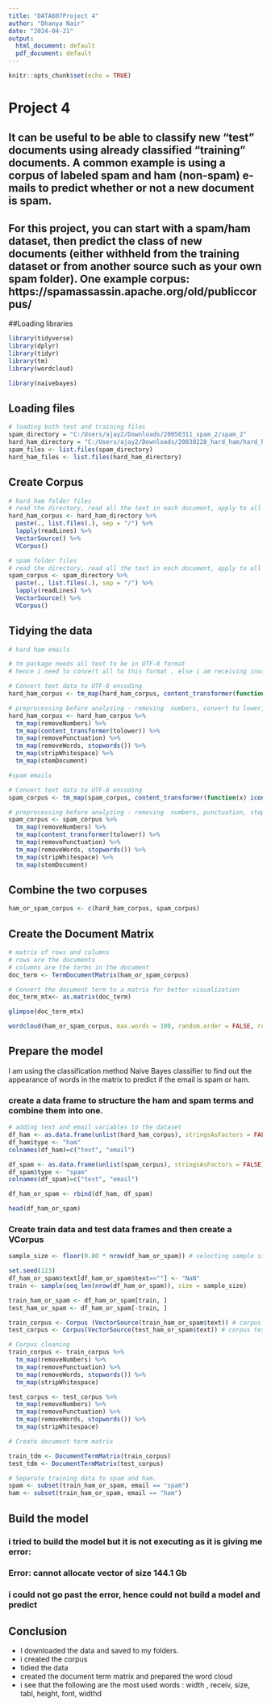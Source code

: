 ```yaml
---
title: "DATA607Project 4"
author: "Dhanya Nair"
date: "2024-04-21"
output:
  html_document: default
  pdf_document: default
---
```


```r
knitr::opts_chunk$set(echo = TRUE)
```


# Project 4
## It can be useful to be able to classify new "test" documents using already classified "training" documents. A common example is using a corpus of labeled spam and ham (non-spam) e-mails to predict whether or not a new document is spam.  

## For this project, you can start with a spam/ham dataset, then predict the class of new documents (either withheld from the training dataset or from another source such as your own spam folder).   One example corpus:   https://spamassassin.apache.org/old/publiccorpus/


##Loading libraries

```r
library(tidyverse)
library(dplyr)
library(tidyr)
library(tm)
library(wordcloud)

library(naivebayes)


```


## Loading files
```r
# loading both test and training files
spam_directory = "C:/Users/ajay2/Downloads/20050311_spam_2/spam_2"
hard_ham_directory = "C:/Users/ajay2/Downloads/20030228_hard_ham/hard_ham"
spam_files <- list.files(spam_directory)
hard_ham_files <- list.files(hard_ham_directory)
```


## Create Corpus

```r

# hard_ham folder files 
# read the directory, read all the text in each document, apply to all documents, create a source object and create a Corpus from this source object
hard_ham_corpus <- hard_ham_directory %>%
  paste(., list.files(.), sep = "/") %>%
  lapply(readLines) %>%
  VectorSource() %>%
  VCorpus()

# spam folder files
# read the directory, read all the text in each document, apply to all documents, create a source object and create a Corpus from this source object
spam_corpus <- spam_directory %>%
  paste(., list.files(.), sep = "/") %>%
  lapply(readLines) %>%
  VectorSource() %>%
  VCorpus()


```


## Tidying the data

```r
# hard ham emails

# tm package needs all text to be in UTF-8 format
# hence i need to convert all to this format , else i am receiving invalid UTF-8 error

# Convert text data to UTF-8 encoding
hard_ham_corpus <- tm_map(hard_ham_corpus, content_transformer(function(x) iconv(enc2utf8(x), sub = "byte")))

# preprocessing before analyzing - removing  numbers, convert to lower,punctuation, stop words, blankspace and reducing the terms.
hard_ham_corpus <- hard_ham_corpus %>%
  tm_map(removeNumbers) %>%
  tm_map(content_transformer(tolower)) %>%
  tm_map(removePunctuation) %>%
  tm_map(removeWords, stopwords()) %>%
  tm_map(stripWhitespace) %>%
  tm_map(stemDocument)

#spam emails

# Convert text data to UTF-8 encoding
spam_corpus <- tm_map(spam_corpus, content_transformer(function(x) iconv(enc2utf8(x), sub = "byte")))

# preprocessing before analyzing - removing  numbers, punctuation, stop words, blankspace and reducing the terms.
spam_corpus <- spam_corpus %>%
  tm_map(removeNumbers) %>%
  tm_map(content_transformer(tolower)) %>%
  tm_map(removePunctuation) %>%
  tm_map(removeWords, stopwords()) %>%
  tm_map(stripWhitespace) %>%
  tm_map(stemDocument)
```

## Combine the two corpuses
```r
ham_or_spam_corpus <- c(hard_ham_corpus, spam_corpus)
```


## Create the Document Matrix

```r
# matrix of rows and columns
# rows are the documents
# columns are the terms in the document
doc_term <- TermDocumentMatrix(ham_or_spam_corpus)

# Convert the document term to a matrix for better visualization
doc_term_mtx<- as.matrix(doc_term)

glimpse(doc_term_mtx)

wordcloud(ham_or_spam_corpus, max.words = 100, random.order = FALSE, rot.per=0.15, min.freq=5, colors = brewer.pal(8, "Dark2"))
```

## Prepare the model

I am using the classification method  Naive Bayes classifier to find out the appearance of words in the matrix to predict if the email is spam or ham.

### create a data frame to structure the ham and spam terms  and combine them into one.

```r
# adding text and email variables to the dataset
df_ham <- as.data.frame(unlist(hard_ham_corpus), stringsAsFactors = FALSE)
df_ham$type <- "ham"
colnames(df_ham)=c("text", "email")

df_spam <- as.data.frame(unlist(spam_corpus), stringsAsFactors = FALSE)
df_spam$type <- "spam"
colnames(df_spam)=c("text", "email")

df_ham_or_spam <- rbind(df_ham, df_spam)

head(df_ham_or_spam)

```

### Create train data and test data frames and then create a VCorpus

```r
sample_size <- floor(0.80 * nrow(df_ham_or_spam)) # selecting sample size of 80% of the data for training. 

set.seed(123)
df_ham_or_spam$text[df_ham_or_spam$text==""] <- "NaN"
train <- sample(seq_len(nrow(df_ham_or_spam)), size = sample_size)

train_ham_or_spam <- df_ham_or_spam[train, ]
test_ham_or_spam <- df_ham_or_spam[-train, ]

train_corpus <- Corpus (VectorSource(train_ham_or_spam$text)) # corpus training data
test_corpus <- Corpus(VectorSource(test_ham_or_spam$text)) # corpus test data

# Corpus cleaning
train_corpus <- train_corpus %>%
  tm_map(removeNumbers) %>%
  tm_map(removePunctuation) %>%
  tm_map(removeWords, stopwords()) %>%
  tm_map(stripWhitespace)

test_corpus <- test_corpus %>%
  tm_map(removeNumbers) %>%
  tm_map(removePunctuation) %>%
  tm_map(removeWords, stopwords()) %>%
  tm_map(stripWhitespace)

# Create document term matrix

train_tdm <- DocumentTermMatrix(train_corpus)
test_tdm <- DocumentTermMatrix(test_corpus)

# Separate training data to spam and ham.
spam <- subset(train_ham_or_spam, email == "spam")
ham <- subset(train_ham_or_spam, email == "ham")


```

## Build the model

### i tried to build the model but it is not executing as it is giving me error:
### Error: cannot allocate vector of size 144.1 Gb
### i could not go past the error, hence could not build a model and predict 

## Conclusion
- I downloaded the data and saved to my folders.
- i created the corpus
- tidied the data
- created the document term matrix and prepared the word cloud
- i see that the following are the most used words : width , receiv, size, tabl, height, font, widthd 
